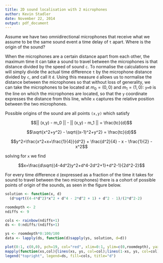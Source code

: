 ```yaml
---
title: 2D sound localisation with 2 microphones
author: Kevin Stadler
date: November 22, 2014
output: pdf_document
---
```


Assume we have two omnidirectional microphones that receive what we assume to be the same sound event a time delay of `t` apart. Where is the origin of the sound?

When the microphones are a certain distance apart from each other, the maximum time it can take a sound to travel between the microphones is that distance divided by the speed of sound `c`. To normalise the calculations we will simply divide the actual time difference `t` by the microphone distance divided by `c`, and call it `d`. Using this measure `d` allows us to normalise the distance between the microphones so that without loss of generality, we can take the microphones to be located at $m_0=(0,0)$ and $m_1=(1,0)$: `y=0` is the line on which the microphones are located, so that the `y` coordinate expresses the distance from this line, while `x` captures the relative position between the two microphones.

Possible origins of the sound are all points `(x,y)` which satisfy

$$|| (x,y) - m_0 || - || (x,y) - m_1 || = \frac{tc}{d}$$

$$\sqrt{x^2+y^2} - \sqrt{(x-1)^2+y^2} = \frac{tc}{d}$$

$$y^2=\frac{x^2+x+\frac{1}{4}}{d^2} + \frac{d^2}{4} - x - \frac{1}{2} - x^2$$

<!-- solve(y^2=(x^2+x+1/4)/d^2 + d^2/4 - x - 1/2 - x^2,x); -->

solving for `x` we find

$$x=\frac{d\sqrt{(4-4d^2)y^2+d^4-2d^2+1}+d^2-1}{2d^2-2}$$

For every time difference `d` (expressed as a fraction of the time it takes for sound to travel between the two microphones) there is a cohort of possible points of origin of the sounds, as seen in the figure below.

```r
solution <- function(x, d)
  (d*sqrt((4-4*d^2)*x^2 + d^4 - 2*d^2 + 1) + d^2 - 1)/(2*d^2-2)

roomdepth <- 2
ndiffs <- 9

cols <- rainbow(ndiffs+1)
ds <- 0:ndiffs/(ndiffs+1)

ys <- roomdepth*0:100/100
data <- lapply(ds, function(d)sapply(ys, solution, d=d))

plot(0:1, c(0,0), pch=19, col="red", xlim=0:1, ylim=c(0,roomdepth), yaxs="i", xlab="x", ylab="y")
mapply(function(xs,col){lines(xs, ys, col=col);lines(1-xs, ys, col=col)}, data, cols)
legend("topright", legend=ds, fill=cols, title="d")
```

